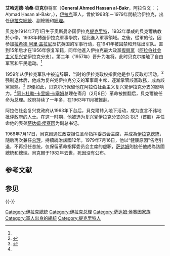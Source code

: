 {{Expand language|1=en|time=2022-01-31T12:19:49+00:00}}
{{Infobox Officeholder
| name=艾哈迈德·哈桑·贝克尔<br />أحمد حسن البكر
| image=Ahmad Hassan el Bakr.jpg
| imagesize=200px
| smallimage=
| caption=
| order1= 第4任[[伊拉克总统|伊拉克总统]]
| vicepresident1= [[萨达姆·侯赛因|萨达姆·侯赛因]]
| term_start1= 1968年7月17日
| term_end1= 1979年7月16日
| predecessor1= [[阿卜杜拉赫曼·阿里夫|阿卜杜勒·拉赫曼·阿里夫]]
| successor1= [[萨达姆·侯赛因|萨达姆·侯赛因]]
| order4= 第48任和56任[[伊拉克总理|伊拉克总理]]
| term_start5= 1963年2月8日
| term_end5= 1963年11月18日
| president5=[[阿卜杜勒·萨拉姆·阿里夫|阿卜杜勒·萨拉姆·阿里夫]]
| predecessor5=[[阿卜杜勒-卡里姆·卡塞姆|阿布德-卡里姆·卡塞姆]]
| successor5=[[塔希尔·叶海亚|塔希尔·叶海亚]]（Tahir Yahya）
| term_start4= 1968年7月31日
| term_end4= 1979年7月16日
| president4= 本人
| predecessor4= [[阿比德·拉扎克·纳伊夫|阿比德·拉扎克·纳伊夫]]
| successor4= [[萨达姆·侯赛因|萨达姆·侯赛因]]
| order6= 第49任[[伊拉克国防部|国防部长]]
| premier6= 总理兼任
| term_start6= 1974年11月11日
| term_end6= 1977年10月15日
| predecessor6= [[哈马德·谢哈比|哈马德·谢哈比]]<small>（死于任内）</small><br/>[[阿卜杜拉·卡杜里|阿卜杜拉·卡杜里]]<small>（1973年7月起代理）</small>
| successor6= [[阿德南·凯拉拉|阿德南·凯拉拉]]（Adnan Khairallah）
| birth_date={{birth date|1914|7|1}}
| birth_place=[[奥斯曼帝国|奥斯曼帝国]][[提克里特|提克里特]]
| death_date= {{Death date and age|1982|10|4|1914|7|1}}
| death_place=[[伊拉克|伊拉克]][[巴格达|巴格达]]
| nationality=
| party=[[复兴党|阿拉伯社会主义复兴党]]（1940年代–1966年）<br/>[[复兴党_(伊拉克)|复兴党巴格达分部]]（1966年–1982年）（[[全国进步阵线_(伊拉克)|NPF]]）
| other= 阿拉伯社会主义复兴党伊拉克分支
| spouse=
| relations=
| children=
| residence=
| alma_mater=
| religion= [[逊尼派|逊尼派]]
| allegiance= [[File:Flag_of_Iraq_(1963-1991).svg|23px]] 伊拉克
| branch= [[伊拉克陆军|伊拉克陆军]]
| rank= [[上将|上将]]
| battles= [[英国伊拉克战争|英国伊拉克战争]]
}}
'''艾哈迈德·哈桑·贝克尔'''将军（'''General Ahmed Hassan al-Bakr'''，阿拉伯文：'''{{lang|ar|أحمد حسن البكر|}}'''；Aḥmad Ḥasan al-Bakr，{{bd|1914年|7月1日|1982年|10月4日|catIdx=B}}），[[伊拉克|伊拉克]]軍人，曾於1968年－1979年間統治伊拉克，出任[[伊拉克總統|伊拉克總統]]、副總統和[[伊拉克總理|總理]]。

贝克尔1914年7月1日生于奥斯曼帝国伊拉克[[提克里特|提克里特]]，1932年學成的貝克爾執教於小學，1938年轉進伊拉克軍事學院，從此進入軍事領域。之後，從軍的他，因参加[[拉希德·阿里·盖拉尼|拉希德·阿里·盖拉尼]]反抗英国的军事行动，在1941年被囚禁和开除出军队。直到15年后才在1956年恢复军籍，同年他進入伊拉克最大政黨[[復興黨|復興黨]]（[[复兴党|阿拉伯社会主义复兴党]]伊拉克分支）。第二年（1957年）晋升为准将。此时贝克尔接触了自由军官和平民运动。<ref name="Tucker, Spencer 2010 http://books.google.no/books?id=U05OvsOPeKMC&pg=PA191 191">{{cite book | author =Tucker, Spencer |  page = [http://books.google.no/books?id=U05OvsOPeKMC&pg=PA191 191] | title = The Encyclopedia of Middle East Wars: The United States in the Persian Gulf, Afghanistan, and Iraq Conflicts | volume = 1 | publisher = [[ABC-CLIO|ABC-CLIO]] | year = 2010 | isbn = 978-1-85109-947-4}}</ref>1959年从伊拉克军队中被迫辞职，当时的伊拉克政权指责他是参与反政府活动。<ref>{{cite book | author =Tucker, Spencer |  pages = [http://books.google.no/books?id=U05OvsOPeKMC&pg=PA191 191–192] | title = The Encyclopedia of Middle East Wars: The United States in the Persian Gulf, Afghanistan, and Iraq Conflicts | volume = 1 | publisher = [[ABC-CLIO|ABC-CLIO]] | year = 2010 | isbn = 978-1-85109-947-4}}</ref>强制退休后，他成为复兴党伊拉克分支的军事局主席，逐漸掌管該黨政務，成為該黨黨魁。<ref name="heled">{{cite book | author = [[Con_Coughlin|Coughlin, Con]] |  page = [https://archive.org/details/saddam00conc/page/39 39] | title = Saddam: His Rise and Fall | url = https://archive.org/details/saddam00conc| location = | publisher = [[Harper_Perennial|Harper Perennial]] | year = 2005 | isbn = 0-06-050543-5}}</ref> 即便如此，贝克尔仍保留他在阿拉伯社会主义复兴党伊拉克分支的影响力。<ref name="Tucker, Spencer 2010 http://books.google.no/books?id=U05OvsOPeKMC&pg=PA191 191"/>[[阿卜杜勒-卡里姆·卡塞姆|阿卜杜勒-卡里姆·卡塞姆]]总理在斋月（2月8日）革命被推翻后，貝克爾被任命为总理。政府持续了一年多，在1963年11月被推翻。

阿拉伯社会复兴党政府从1963年下台后，貝克爾转入地下活动，成为直言不讳地批评政府的人士。在这一时期，他被选为复兴党伊拉克分支的总书记（首脑）并任命他的表弟[[萨达姆·侯赛因|萨达姆·侯赛因]]为副总书记。

1968年7月17日，貝克爾通过政变担任革命指挥委员会主席，并成為[[伊拉克總統|伊拉克總統]]，随后再次兼任[[伊拉克总理|总理]]，持續統治該國12年。1979年7月16日，他以“健康原因”告老引退，不再担任总统，仅保留革命指挥委员会主席的虚职，[[萨达姆|萨达姆]]則接任他成為該國總統和總理。貝克爾于1982年去世，死因没有公布。

==参考文献==
{{Reflist|30em}}
==参见==
{{-}}
{{s-start}}
{{s-off}}
{{succession box
|before=[[阿卜杜勒-卡里姆·卡塞姆|阿卜杜勒-卡里姆·卡塞姆]]
|title=[[伊拉克总理|伊拉克总理]]
|years=1963－1963
|after=[[塔希尔·叶海亚|塔希尔·叶海亚]]
}}
{{succession box
|before=－
|title={{le|伊拉克副总统|Vice President of Iraq}}
|years=1963－1964
|after=－
}}
{{s-bef|before=[[阿比德·拉扎克·纳伊夫|阿比德·拉扎克·纳伊夫]]}}
{{s-ttl|title=[[伊拉克总理|伊拉克总理]]|years=1968－1979}}
{{s-aft|rows=3|after=[[萨达姆·侯赛因|萨达姆·侯赛因]]}}
{{s-bef|before=[[阿卜杜拉赫曼·阿里夫|阿布德·拉赫曼·阿里夫]]}}
{{s-ttl|title=[[伊拉克总统|伊拉克总统]]|years= 1968－1979}}
{{s-bef|before=－}}
{{s-ttl|title=革命指挥委员会主席|years=1968－1979}}
{{s-end}}
{{伊拉克总统}}
{{冷戰相關人物}}
{{Authority control}}
[[Category:伊拉克總統|Category:伊拉克總統]]
[[Category:伊拉克总理|Category:伊拉克总理]]
[[Category:萨达姆·侯赛因家族|Category:萨达姆·侯赛因家族]]
[[Category:軍人出身的總統|Category:軍人出身的總統]]
[[Category:提克里特人|Category:提克里特人]]